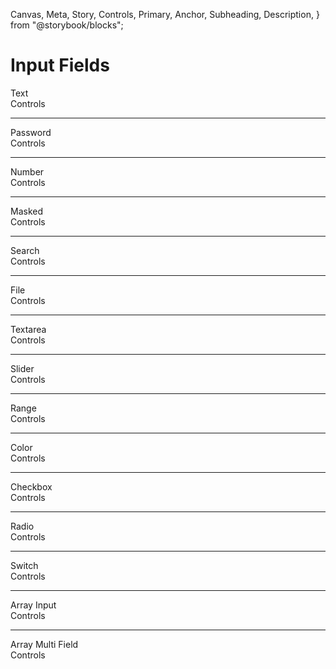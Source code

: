   Canvas,
  Meta,
  Story,
  Controls,
  Primary,
  Anchor,
  Subheading,
  Description,
} from "@storybook/blocks";

<Meta of={FieldStories} />

# Input Fields

<Primary />

<Anchor storyId="text">
  <Subheading>Text</Subheading>
</Anchor>

<Canvas of={TextStories.Text} meta={TextStories} />
<AxCollapsable>
  <div>Controls</div>
  <Controls of={TextStories.Text} />
</AxCollapsable>

---

<Anchor storyId="password">
  <Subheading>Password</Subheading>
  <Description of={PasswordStories} />
</Anchor>

<Canvas of={PasswordStories.Password} meta={PasswordStories} />
<AxCollapsable>
  <div>Controls</div>
  <Controls of={PasswordStories.Password} />
</AxCollapsable>

---

<Anchor storyId="number">
  <Subheading>Number</Subheading>
</Anchor>

<Canvas of={NumberStories.Number} meta={NumberStories} />
<AxCollapsable>
  <div>Controls</div>
  <Controls of={NumberStories.Number} />
</AxCollapsable>

---

<Anchor storyId="masked">
  <Subheading>Masked</Subheading>
</Anchor>

<Canvas of={MaskedStories.Masked} meta={MaskedStories} />
<AxCollapsable>
  <div>Controls</div>
  <Controls of={MaskedStories.Masked} />
</AxCollapsable>

---

<Anchor storyId="search">
  <Subheading>Search</Subheading>
</Anchor>

<Canvas of={SearchStories.Search} meta={SearchStories} />
<AxCollapsable>
  <div>Controls</div>
  <Controls of={SearchStories.Search} />
</AxCollapsable>

---

<Anchor storyId="file">
  <Subheading>File</Subheading>
</Anchor>

<Canvas of={FileStories.File} meta={FileStories} />
<AxCollapsable>
  <div>Controls</div>
  <Controls of={FileStories.File} />
</AxCollapsable>

---

<Anchor storyId="textarea">
  <Subheading>Textarea</Subheading>
</Anchor>

<Canvas of={TextareaStories.Textarea} meta={TextareaStories} />
<AxCollapsable>
  <div>Controls</div>
  <Controls of={TextareaStories.Textarea} />
</AxCollapsable>

---

<Anchor storyId="slider">
  <Subheading>Slider</Subheading>
</Anchor>

<Canvas of={SliderStories.Slider} meta={SliderStories} />
<AxCollapsable>
  <div>Controls</div>
  <Controls of={SliderStories.Slider} />
</AxCollapsable>

---

<Anchor storyId="range">
  <Subheading>Range</Subheading>
</Anchor>

<Canvas of={RangeStories.Range} meta={RangeStories} />
<AxCollapsable>
  <div>Controls</div>
  <Controls of={RangeStories.Range} />
</AxCollapsable>

---

<Anchor storyId="color">
  <Subheading>Color</Subheading>
</Anchor>

<Canvas of={ColorStories.Color} meta={ColorStories} />
<AxCollapsable>
  <div>Controls</div>
  <Controls of={ColorStories.Color} />
</AxCollapsable>

---

<Anchor storyId="checkbox">
  <Subheading>Checkbox</Subheading>
</Anchor>

<Canvas of={CheckboxStories.Checkbox} meta={CheckboxStories} />
<AxCollapsable>
  <div>Controls</div>
  <Controls of={CheckboxStories.Checkbox} />
</AxCollapsable>

---

<Anchor storyId="radio">
  <Subheading>Radio</Subheading>
</Anchor>

<Canvas of={RadioStories.Radio} meta={RadioStories} />
<AxCollapsable>
  <div>Controls</div>
  <Controls of={RadioStories.Radio} />
</AxCollapsable>

---

<Anchor storyId="switch">
  <Subheading>Switch</Subheading>
</Anchor>

<Canvas of={SwitchStories.Switch} meta={SwitchStories} />
<AxCollapsable>
  <div>Controls</div>
  <Controls of={SwitchStories.Switch} />
</AxCollapsable>

---

<Anchor storyId="arraySingle">
  <Subheading>Array Input</Subheading>
</Anchor>

<Canvas of={ArrayStories.SingleArray} meta={ArrayStories} />
<AxCollapsable>
  <div>Controls</div>
  <Controls of={ArrayStories.SingleArray} />
</AxCollapsable>

---

<Anchor storyId="arrayMulti">
  <Subheading>Array Multi Field</Subheading>
</Anchor>

<Canvas of={ArrayMultiStories.MultiArray} meta={ArrayMultiStories} />
<AxCollapsable>
  <div>Controls</div>
  <Controls of={ArrayMultiStories.MultiArray} />
</AxCollapsable>
